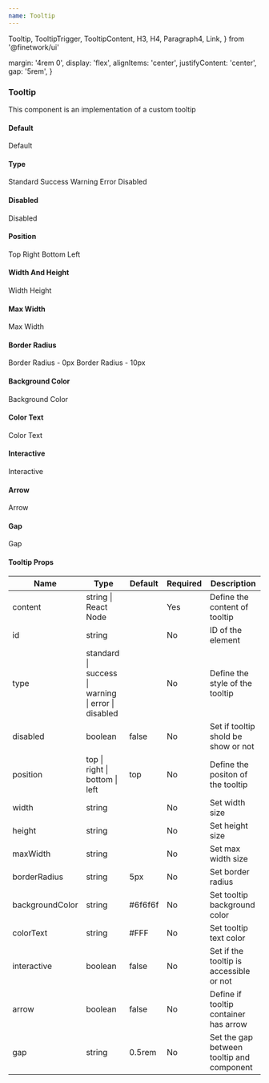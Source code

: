 ```yaml
---
name: Tooltip
---
```


  Tooltip,
  TooltipTrigger,
  TooltipContent,
  H3,
  H4,
  Paragraph4,
  Link,
} from '@finetwork/ui'

  margin: '4rem 0',
  display: 'flex',
  alignItems: 'center',
  justifyContent: 'center',
  gap: '5rem',
}

<div />
<div>
  <H3 font="secondary">Tooltip</H3>
</div>

<Paragraph4>This component is an implementation of a custom tooltip</Paragraph4>

<div>
  <H4 font="secondary">Default</H4>
</div>

<Playground>
  <div style={styles}>
    <Tooltip content="default style">Default</Tooltip>
  </div>
</Playground>

<div>
  <H4 font="secondary">Type</H4>
</div>

<Playground>
  <div style={styles}>
    <Tooltip type="standard" content="Standard style">
      Standard
    </Tooltip>
    <Tooltip type="success" content="Success style">
      Success
    </Tooltip>
    <Tooltip type="warning" content="Warning style">
      Warning
    </Tooltip>
    <Tooltip type="error" content="Error style">
      Error
    </Tooltip>
    <Tooltip type="disabled" content="Disabled style">
      Disabled
    </Tooltip>
  </div>
</Playground>

<div>
  <H4 font="secondary">Disabled</H4>
</div>

<Playground>
  <div style={styles}>
    <Tooltip disabled={true} content="disabled style">
      Disabled
    </Tooltip>
  </div>
</Playground>

<div>
  <H4 font="secondary">Position</H4>
</div>

<Playground>
  <div style={styles}>
    <Tooltip position="top" content="To the top">
      Top
    </Tooltip>
    <Tooltip position="right" content="To the right">
      Right
    </Tooltip>
    <Tooltip position="bottom" content="To the bottom">
      Bottom
    </Tooltip>
    <Tooltip position="left" content="To the left">
      Left
    </Tooltip>
  </div>
</Playground>

<div>
  <H4 font="secondary">Width And Height</H4>
</div>

<Playground>
  <div style={styles}>
    <Tooltip width="200px" content="custom width">
      Width
    </Tooltip>
    <Tooltip height="50px" content="custom height">
      Height
    </Tooltip>
  </div>
</Playground>

<div>
  <H4 font="secondary">Max Width</H4>
</div>

<Playground>
  <div style={styles}>
    <Tooltip
      maxWidth="200px"
      content="custom max width, this text is a test to check the size"
    >
      Max Width
    </Tooltip>
  </div>
</Playground>

<div>
  <H4 font="secondary">Border Radius</H4>
</div>

<Playground>
  <div style={styles}>
    <Tooltip borderRadius="0px" content="custom border radius">
      Border Radius - 0px
    </Tooltip>
    <Tooltip borderRadius="10px" content="custom border radius">
      Border Radius - 10px
    </Tooltip>
  </div>
</Playground>

<div>
  <H4 font="secondary">Background Color</H4>
</div>

<Playground>
  <div style={styles}>
    <Tooltip backgroundColor="#EFD3D3" content="custom background color">
      Background Color
    </Tooltip>
  </div>
</Playground>

<div>
  <H4 font="secondary">Color Text</H4>
</div>

<Playground>
  <div style={styles}>
    <Tooltip colorText="coral" content="custom color text">
      Color Text
    </Tooltip>
  </div>
</Playground>

<div>
  <H4 font="secondary">Interactive</H4>
</div>

<Playground>
  <div style={styles}>
    <Tooltip
      interactive={true}
      content="It is now possible to interact with the tooltip"
    >
      Interactive
    </Tooltip>
  </div>
</Playground>

<div>
  <H4 font="secondary">Arrow</H4>
</div>

<Playground>
  <div style={styles}>
    <Tooltip arrow content="With arrow style">
      Arrow
    </Tooltip>
  </div>
</Playground>

<div>
  <H4 font="secondary">Gap</H4>
</div>

<Playground>
  <div style={styles}>
    <Tooltip gap="1.3rem" content="You can custmize the gap">
      Gap
    </Tooltip>
  </div>
</Playground>

<H4>Tooltip Props</H4>
<table>
  <thead>
    <tr>
      <th>Name</th>
      <th>Type</th>
      <th>Default</th>
      <th>Required</th>
      <th>Description</th>
    </tr>
  </thead>
  <tbody>
    <tr>
      <td>content</td>
      <td>string | React Node</td>
      <td></td>
      <td>Yes</td>
      <td>Define the content of tooltip</td>
    </tr>
    <tr>
      <td>id</td>
      <td>string</td>
      <td></td>
      <td>No</td>
      <td>ID of the element</td>
    </tr>
    <tr>
      <td>type</td>
      <td>standard | success | warning | error | disabled</td>
      <td></td>
      <td>No</td>
      <td>Define the style of the tooltip</td>
    </tr>
    <tr>
      <td>disabled</td>
      <td>boolean</td>
      <td>false</td>
      <td>No</td>
      <td>Set if tooltip shold be show or not</td>
    </tr>
    <tr>
      <td>position</td>
      <td>top | right | bottom | left</td>
      <td>top</td>
      <td>No</td>
      <td>Define the positon of the tooltip</td>
    </tr>
    <tr>
      <td>width</td>
      <td>string</td>
      <td></td>
      <td>No</td>
      <td>Set width size</td>
    </tr>
    <tr>
      <td>height</td>
      <td>string</td>
      <td></td>
      <td>No</td>
      <td>Set height size</td>
    </tr>
    <tr>
      <td>maxWidth</td>
      <td>string</td>
      <td></td>
      <td>No</td>
      <td>Set max width size</td>
    </tr>
    <tr>
      <td>borderRadius</td>
      <td>string</td>
      <td>5px</td>
      <td>No</td>
      <td>Set border radius</td>
    </tr>
    <tr>
      <td>backgroundColor</td>
      <td>string</td>
      <td>#6f6f6f</td>
      <td>No</td>
      <td>Set tooltip background color</td>
    </tr>
    <tr>
      <td>colorText</td>
      <td>string</td>
      <td>#FFF</td>
      <td>No</td>
      <td>Set tooltip text color</td>
    </tr>
    <tr>
      <td>interactive</td>
      <td>boolean</td>
      <td>false</td>
      <td>No</td>
      <td>Set if the tooltip is accessible or not</td>
    </tr>
    <tr>
      <td>arrow</td>
      <td>boolean</td>
      <td>false</td>
      <td>No</td>
      <td>Define if tooltip container has arrow</td>
    </tr>
    <tr>
      <td>gap</td>
      <td>string</td>
      <td>0.5rem</td>
      <td>No</td>
      <td>Set the gap between tooltip and component</td>
    </tr>
  </tbody>
</table>
